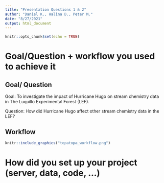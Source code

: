 ```yaml
---
title: "Presentation Questions 1 & 2"
author: "Daniel K., Halina D., Peter M."
date: "8/27/2021"
output: html_document
---
```


```r
knitr::opts_chunk$set(echo = TRUE)
```

# Goal/Question + workflow you used to achieve it

## Goal/ Question

Goal: To investigate the impact of Hurricane Hugo on stream chemistry data in The Luquillo Experimental Forest (LEF).

Question: How did Hurricane Hugo affect other stream chemistry data in the LEF?

## Workflow

```r
knitr::include_graphics("topatopa_workflow.png")
```

# How did you set up your project (server, data, code, …)

```r


```

